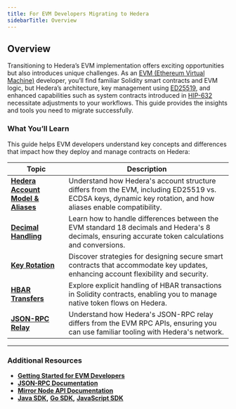 ```yaml
---
title: For EVM Developers Migrating to Hedera
sidebarTitle: Overview
---
```

## **Overview**

Transitioning to Hedera’s EVM implementation offers exciting opportunities but also introduces unique challenges. As an [EVM (Ethereum Virtual Machine)](/hedera/support-and-community/glossary#ethereum-virtual-machine-evm) developer, you’ll find familiar Solidity smart contracts and EVM logic, but Hedera’s architecture, key management using [ED25519](/hedera/support-and-community/glossary#ed25519), and enhanced capabilities such as system contracts introduced in [HIP-632](https://hips.hedera.com/hip/hip-632) necessitate adjustments to your workflows. This guide provides the insights and tools you need to migrate successfully.

### **What You’ll Learn**

This guide helps EVM developers understand key concepts and differences that impact how they deploy and manage contracts on Hedera:

<table><thead><tr><th>Topic</th><th>Description</th></tr></thead><tbody><tr><td><a href="/hedera/core-concepts/smart-contracts/understanding-hederas-evm-differences-and-compatibility/for-evm-developers-migrating-to-hedera/accounts-signature-verification-and-keys-ecdsa-vs.-ed25519#understanding-account-models-and-aliases"><strong>Hedera Account Model &#x26; Aliases</strong></a></td><td>Understand how Hedera's account structure differs from the EVM, including ED25519 vs. ECDSA keys, dynamic key rotation, and how aliases enable compatibility.</td></tr><tr><td><a href="/hedera/core-concepts/smart-contracts/understanding-hederas-evm-differences-and-compatibility/for-evm-developers-migrating-to-hedera/decimal-handling-8-vs.-18-decimals"><strong>Decimal Handling</strong></a></td><td>Learn how to handle differences between the EVM standard 18 decimals and Hedera's 8 decimals, ensuring accurate token calculations and conversions.</td></tr><tr><td><a href="/hedera/core-concepts/smart-contracts/understanding-hederas-evm-differences-and-compatibility/for-evm-developers-migrating-to-hedera/accounts-signature-verification-and-keys-ecdsa-vs.-ed25519#key-rotation-adapting-to-hederas-dynamic-model"><strong>Key Rotation</strong></a></td><td>Discover strategies for designing secure smart contracts that accommodate key updates, enhancing account flexibility and security.</td></tr><tr><td><a href="/hedera/core-concepts/smart-contracts/understanding-hederas-evm-differences-and-compatibility/for-evm-developers-migrating-to-hedera/handling-hbar-transfers-in-contracts"><strong>HBAR Transfers</strong></a></td><td>Explore explicit handling of HBAR transactions in Solidity contracts, enabling you to manage native token flows on Hedera.</td></tr><tr><td><a href="/hedera/core-concepts/smart-contracts/understanding-hederas-evm-differences-and-compatibility/for-evm-developers-migrating-to-hedera/json-rpc-relay-and-evm-tooling"><strong>JSON-RPC Relay</strong></a></td><td>Understand how Hedera's JSON-RPC relay differs from the EVM RPC APIs, ensuring you can use familiar tooling with Hedera's network.</td></tr></tbody></table>

***

### Additional Resources

* [**Getting Started for EVM Developers**](/hedera/getting-started-evm-developers)
* [**JSON-RPC Documentation**](/hedera/core-concepts/smart-contracts/json-rpc-relay)
* [**Mirror Node API Documentation**](/hedera/sdks-and-apis/rest-api)
* [**Java SDK**](https://github.com/hiero-ledger/hiero-sdk-java)**,** [**Go SDK**](https://github.com/hiero-ledger/hiero-sdk-go)**,** [**JavaScript SDK**](https://github.com/hiero-ledger/hiero-sdk-js)
